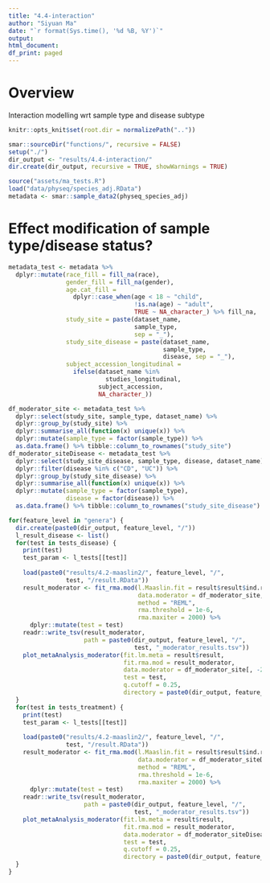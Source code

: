 ```yaml
---
title: "4.4-interaction"
author: "Siyuan Ma"
date: "`r format(Sys.time(), '%d %B, %Y')`"
output:
html_document:
df_print: paged
---
```

# Overview
Interaction modelling wrt sample type and disease subtype

```r
knitr::opts_knit$set(root.dir = normalizePath(".."))
```

```r
smar::sourceDir("functions/", recursive = FALSE)
setup("./")
dir_output <- "results/4.4-interaction/"
dir.create(dir_output, recursive = TRUE, showWarnings = TRUE)
```

```r
source("assets/ma_tests.R")
load("data/physeq/species_adj.RData")
metadata <- smar::sample_data2(physeq_species_adj)
```

# Effect modification of sample type/disease status?
```r
metadata_test <- metadata %>% 
  dplyr::mutate(race_fill = fill_na(race),
                gender_fill = fill_na(gender),
                age.cat_fill = 
                  dplyr::case_when(age < 18 ~ "child",
                                   !is.na(age) ~ "adult",
                                   TRUE ~ NA_character_) %>% fill_na,
                study_site = paste(dataset_name, 
                                   sample_type, 
                                   sep = "_"),
                study_site_disease = paste(dataset_name, 
                                           sample_type, 
                                           disease, sep = "_"),
                subject_accession_longitudinal =
                  ifelse(dataset_name %in%
                           studies_longitudinal,
                         subject_accession,
                         NA_character_)) 

df_moderator_site <- metadata_test %>% 
  dplyr::select(study_site, sample_type, dataset_name) %>% 
  dplyr::group_by(study_site) %>% 
  dplyr::summarise_all(function(x) unique(x)) %>% 
  dplyr::mutate(sample_type = factor(sample_type)) %>% 
  as.data.frame() %>% tibble::column_to_rownames("study_site") 
df_moderator_siteDisease <- metadata_test %>% 
  dplyr::select(study_site_disease, sample_type, disease, dataset_name) %>% 
  dplyr::filter(disease %in% c("CD", "UC")) %>% 
  dplyr::group_by(study_site_disease) %>% 
  dplyr::summarise_all(function(x) unique(x)) %>% 
  dplyr::mutate(sample_type = factor(sample_type),
                disease = factor(disease)) %>% 
  as.data.frame() %>% tibble::column_to_rownames("study_site_disease")

for(feature_level in "genera") {
  dir.create(paste0(dir_output, feature_level, "/"))
  l_result_disease <- list()
  for(test in tests_disease) {
    print(test)
    test_param <- l_tests[[test]]
    
    load(paste0("results/4.2-maaslin2/", feature_level, "/",
                test, "/result.RData"))
    result_moderator <- fit_rma.mod(l.Maaslin.fit = result$result$ind.results, 
                                    data.moderator = df_moderator_site,
                                    method = "REML",
                                    rma.threshold = 1e-6,
                                    rma.maxiter = 2000) %>% 
      dplyr::mutate(test = test)
    readr::write_tsv(result_moderator, 
                     path = paste0(dir_output, feature_level, "/",
                                   test, "_moderator_results.tsv"))
    plot_metaAnalysis_moderator(fit.lm.meta = result$result,
                                fit.rma.mod = result_moderator,
                                data.moderator = df_moderator_site[, -2, drop = FALSE],
                                test = test,
                                q.cutoff = 0.25,
                                directory = paste0(dir_output, feature_level, "/"))
  }
  for(test in tests_treatment) {
    print(test)
    test_param <- l_tests[[test]]
    
    load(paste0("results/4.2-maaslin2/", feature_level, "/",
                test, "/result.RData"))
    result_moderator <- fit_rma.mod(l.Maaslin.fit = result$result$ind.results, 
                                    data.moderator = df_moderator_siteDisease,
                                    method = "REML",
                                    rma.threshold = 1e-6,
                                    rma.maxiter = 2000) %>% 
      dplyr::mutate(test = test)
    readr::write_tsv(result_moderator, 
                     path = paste0(dir_output, feature_level, "/",
                                   test, "_moderator_results.tsv"))
    plot_metaAnalysis_moderator(fit.lm.meta = result$result,
                                fit.rma.mod = result_moderator,
                                data.moderator = df_moderator_siteDisease[, -3, drop = FALSE],
                                test = test,
                                q.cutoff = 0.25,
                                directory = paste0(dir_output, feature_level, "/"))
  }
}
```

